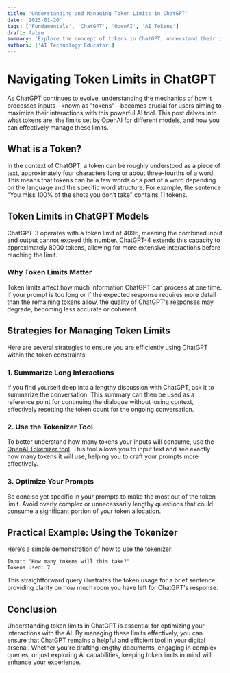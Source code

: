 ```yaml
---
title: 'Understanding and Managing Token Limits in ChatGPT'
date: '2023-01-20'
tags: ['Fundamentals', 'ChatGPT', 'OpenAI', 'AI Tokens']
draft: false
summary: 'Explore the concept of tokens in ChatGPT, understand their impact on your interactions, and learn practical strategies to maximize the effectiveness of your prompts within token limits.'
authors: ['AI Technology Educator']
---
```



# Navigating Token Limits in ChatGPT

As ChatGPT continues to evolve, understanding the mechanics of how it processes inputs—known as "tokens"—becomes crucial for users aiming to maximize their interactions with this powerful AI tool. This post delves into what tokens are, the limits set by OpenAI for different models, and how you can effectively manage these limits.

## What is a Token?

In the context of ChatGPT, a token can be roughly understood as a piece of text, approximately four characters long or about three-fourths of a word. This means that tokens can be a few words or a part of a word depending on the language and the specific word structure. For example, the sentence "You miss 100% of the shots you don’t take" contains 11 tokens.

## Token Limits in ChatGPT Models

ChatGPT-3 operates with a token limit of 4096, meaning the combined input and output cannot exceed this number. ChatGPT-4 extends this capacity to approximately 8000 tokens, allowing for more extensive interactions before reaching the limit.

### Why Token Limits Matter

Token limits affect how much information ChatGPT can process at one time. If your prompt is too long or if the expected response requires more detail than the remaining tokens allow, the quality of ChatGPT's responses may degrade, becoming less accurate or coherent.

## Strategies for Managing Token Limits

Here are several strategies to ensure you are efficiently using ChatGPT within the token constraints:

### 1. **Summarize Long Interactions**

If you find yourself deep into a lengthy discussion with ChatGPT, ask it to summarize the conversation. This summary can then be used as a reference point for continuing the dialogue without losing context, effectively resetting the token count for the ongoing conversation.

### 2. **Use the Tokenizer Tool**

To better understand how many tokens your inputs will consume, use the [OpenAI Tokenizer tool](https://platform.openai.com/tokenizer). This tool allows you to input text and see exactly how many tokens it will use, helping you to craft your prompts more effectively.

### 3. **Optimize Your Prompts**

Be concise yet specific in your prompts to make the most out of the token limit. Avoid overly complex or unnecessarily lengthy questions that could consume a significant portion of your token allocation.

## Practical Example: Using the Tokenizer

Here’s a simple demonstration of how to use the tokenizer:

```plaintext
Input: "How many tokens will this take?"
Tokens Used: 7
```

This straightforward query illustrates the token usage for a brief sentence, providing clarity on how much room you have left for ChatGPT's response.

## Conclusion
Understanding token limits in ChatGPT is essential for optimizing your interactions with the AI. By managing these limits effectively, you can ensure that ChatGPT remains a helpful and efficient tool in your digital arsenal. Whether you're drafting lengthy documents, engaging in complex queries, or just exploring AI capabilities, keeping token limits in mind will enhance your experience.